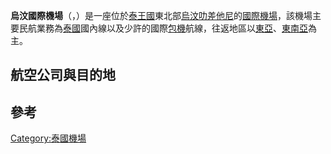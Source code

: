 {{unreferenced|time=2013-08-21T11:40:18+00:00}}
{{Infobox airport
| name                   = 烏汶國際機場
| nativename             = {{lang|th|ท่าอากาศยานนานาชาติอุบลราชธานี}}
| nativename-a           = 
| nativename-r           = {{lang|en|Ubon Ratchathani International Airport}}
| image                  = 
| image-width            = 
| caption                = 
| IATA                   = UBP
| ICAO                   = VTUU
| type                   = 民用
| owner                  = 
| operator               = 泰國政府
| city-served            = 
| location               = {{THA}}[[烏汶叻差他尼|烏汶叻差他尼]]
| elevation-f            = 406
| elevation-m            = 124
| coordinates            = {{Coord|15|15|04.60|N|104|52|12.83|E|type:airport|display=inline,title}}
| pushpin_map            = Thailand
| pushpin_map_caption    = 機場在泰國的位置
| pushpin_label          = UBP
| pushpin_label_position = right
| website                = 
| metric-elev            = 
| metric-rwy             = 
| r1-number              = 05/23
| r1-length-f            = 9,848
| r1-length-m            = 3,002
| r1-surface             = [[瀝青|瀝青]]
| stat-year              = 
| stat1-header           = 
| stat1-data             = 
| stat2-header           = 
| stat2-data             = 
| footnotes              = 
}}
'''烏汶國際機場'''（{{thai|t=ท่าอากาศยานนานาชาติอุบลราชธานี|phon=Th̀āxākāṣ̄yān nānāchāti xublrāchṭhānī}}，{{Airport codes|UBP|VTUU}}）是一座位於[[泰王國|泰王國]]東北部[[烏汶叻差他尼|烏汶叻差他尼]]的[[國際機場|國際機場]]，該機場主要民航業務為[[泰國|泰國]]國內線以及少許的國際[[包機|包機]]航線，往返地區以[[東亞|東亞]]、[[東南亞|東南亞]]為主。

==航空公司與目的地==
{{airport-dest-list
|[[飛鳥航空|飛鳥航空]]|[[廊曼国际机场|曼谷-廊曼]]、[[清迈国际机场|清迈]]
|[[泰國亞洲航空|泰國亞洲航空]]|[[廊曼国际机场|曼谷-廊曼]]
|[[泰国狮子航空|泰国狮子航空]]|[[廊曼国际机场|曼谷-廊曼]]
|[[微笑泰航|微笑泰航]]|[[素万那普机场|曼谷-蘇凡納布]]
|[[泰國越捷航空|泰國越捷航空]]|[[素万那普机场|曼谷-蘇凡納布]]
}}

==參考==
{{reflist}}

{{機場小作品}}
{{泰國小作品}}

{{泰国机场}}

[[Category:泰國機場|Category:泰國機場]]